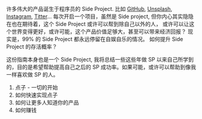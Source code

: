 许多伟大的产品诞生于程序员的 Side Project. 比如 [GitHub](https://gist.github.com/defunkt/6443), [Unsplash](https://medium.com/who-what-why/how-side-projects-saved-our-startup-a83a80f3b3ae), [Instagram](https://www.molfar.io/blog/2020/side-projects), [Titter](https://www.molfar.io/blog/2020/side-projects)...
每次开启一个项目，虽然是 Side project, 但你内心其实隐隐在也在期待着，这个 Side Project 或许可以帮到除自己以外的人，
或许可以让这个世界变得更好，或许可能，这个产品价值足够大，甚至可以带来经济回报？
现实是，99% 的 Side Project 都永远停留在自娱自乐的情况。
如何提升 Side Project 的存活概率？

这份指南本身也是一个 Side Project, 我将总结一些这些年做 SP 以来自己所学到的，目的是希望帮助提高自己之后的 SP 成功率。如果可能，或许可以帮助到像我一样喜欢做 SP 的人。


1. 点子 - 一切的开始
2. 如何快速实现点子
3. 如何让更多人知道你的产品
4. 如何赚钱
